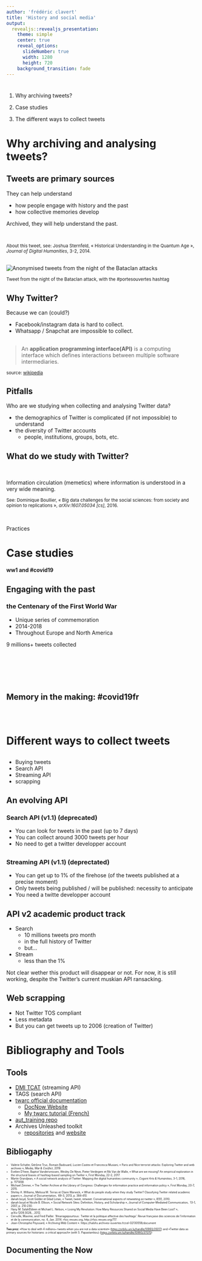 ```yaml
---
author: 'frédéric clavert'
title: 'History and social media'
output:
  revealjs::revealjs_presentation:
    theme: simple
    center: true
    reveal_options:
      slideNumber: true
      width: 1280
      height: 720
    background_transition: fade
---
```


# 

1. Why archiving tweets?

2. Case studies

3. The different ways to collect tweets


# Why archiving and analysing tweets?

## Tweets are primary sources {data-background-image="../img/obama4moreyears_trans.png"}
 
 They can help understand 

- how people engage with history and the past
- how collective memories develop

Archived, they will help understand the past. 

##

<img data-natural-width="595" data-natural-height="393" data-lazy-loaded="" data-src="img/obama4moreyears.png">

<small>About this tweet, see: Joshua Sternfeld, « Historical Understanding in the Quantum Age », <em>Journal of Digital Humanities</em>, 3-2, 2014.</small>

##

<img data-natural-width="619" data-natural-height="227" data-lazy-loaded="" alt="Anonymised tweets from the night of the Bataclan attacks" data-src="img/portesouvertes.png">  

<small>Tweet from the night of the Bataclan attack, with the #portesouvertes hashtag</small>

## Why Twitter? {data-background-image="../img/twitterAPI_bg.jpg"}
  
Because we can (could?)

-	Facebook/instagram data is hard to collect.
- Whatsapp / Snapchat are impossible to collect.

##  {data-background-image="../img/twitterAPI_bg.jpg"}

> An  <strong>application programming interface(API)</strong> is a  computing interface which defines interactions between multiple software intermediaries.  


<small>source: <a href="https://en.wikipedia.org/wiki/Application_programming_interface" target="_blank">wikipedia</a></small>   
  

## Pitfalls {data-background-image="../img/blacktwitter.jpg"}


Who are we studying when collecting and analysing Twitter data? 

- the demographics of Twitter is complicated (if not impossible) to understand
- the diversity of Twitter accounts
  - people, institutions, groups, bots, etc.

## What do we study with Twitter? {data-background-image="../img/vibrations_bg.jpg"}

<br />

Information circulation (memetics) where information is understood in a very wide meaning. 

<small>See: Dominique Boullier, « Big data challenges for the social sciences: from society and opinion to replications », <em>arXiv:1607.05034 [cs]</em>, 2016.</small>

<br />

Practices  

# Case studies {data-background-image="../img/background03.jpg"} 
  
<strong>ww1 and #covid19</strong>

## Engaging with the past {data-background-image="../img/douaumont_trans.jpg"}

### the Centenary of the First World War 

- Unique series of commemoration
- 2014-2018
- Throughout Europe and North America

 9 millions+ tweets collected 

## {data-background-image="../img/douaumont_trans.jpg" data-background-opacity="0.07"} 

<img width="50%" data-src="../img/figure04.png">
 
## {data-background-image="../img/douaumont_trans.jpg"} 

<img data-natural-width="2400" data-natural-height="1200" data-lazy-loaded="" data-src="../img/figure04b.png">
 
## {data-background-image="../img/douaumont_trans.jpg"} 

<img data-natural-width="565" data-natural-height="625" data-lazy-loaded="" data-src="../img/figure06.png">
 
## Memory in the making: #covid19fr {data-background-image="../img/schnabel_bg.png"}

<img width="80%" data-src="img/Count_by_created_at.png">

## {data-background-image="../img/schnabel_bg.png"}

<img data-natural-width="1551" data-natural-height="742" data-lazy-loaded="" data-src="img/hashtags.png">

# Different ways to collect tweets {data-background-image="../img/figure01_bg.png"}

## 

- Buying tweets
- Search API
- Streaming API
- scrapping

## An evolving API

### Search API (v1.1) (deprecated)

- You can look for tweets in the past (up to 7 days)
- You can collect around 3000 tweets per hour
- No need to get a twitter developper account

##

### Streaming API (v1.1) (deprectated) 

- You can get up to 1% of the firehose (of the tweets published at a precise moment)
- Only tweets being published / will be published: necessity to anticipate
- You need a twitte developper account

## API v2 academic product track

- Search
	- 10 millions tweets pro month
	- in the full history of Twitter
	- but...
- Stream
	- less than the 1%
	
Not clear wether this product will disappear or not. For now, it is still working, despite the Twitter's current muskian API ransacking. 	

## Web scrapping

- Not Twitter TOS compliant
- Less metadata
- But you can get tweets up to 2006 (creation of Twitter)

# Bibliography and Tools

## Tools

- <a href="https://github.com/digitalmethodsinitiative/dmi-tcat" target="_blank">DMI TCAT</a> (streaming API)
- TAGS (search API)
- <a href="https://twarc-project.readthedocs.io/en/latest/" target="_blank">twarc official documentation</a>
	- <a href="https://www.docnow.io/" target="_blank">DocNow Website</a>
	- <a href="https://github.com/inactinique/twarc_training" target="_blank">My twarc tutorial (French)</a>	
- <a href="https://github.com/inactinique/aut_handson" target="_blank">aut_training repo</a>
- Archives Unleashed toolkit
	- <a href="https://github.com/archivesunleashed" target="_blank">repositories</a> and <a href="https://archivesunleashed.org/" target="_blank">website</a>

## Bibliogaphy

<div style="font-size:0.50em;">
- Valérie Schafer, Gérôme Truc, Romain Badouard, Lucien Castex et Francesca Musiani, « Paris and Nice terrorist attacks: Exploring Twitter and web archives », <em>Media, War &amp; Conflict</em>, 2019.  
- Evelien D’heer, Baptist Vandersmissen, Wesley De Neve, Pieter Verdegem et Rik Van de Walle, « What are we missing? An empirical exploration in the structural biases of hashtag-based sampling on Twitter », First Monday, 22-2, 2017.  
- Martin Grandjean, « A social network analysis of Twitter: Mapping the digital humanities community », <em>Cogent Arts &amp; Humanities</em>, 3-1, 2016, p. 1171458. 
- Michael Zimmer, « The Twitter Archive at the Library of Congress: Challenges for information practice and information policy », First Monday, 20-7, 2015.  
- Shirley A. Williams, Melissa M. Terras et Claire Warwick, « What do people study when they study Twitter? Classifying Twitter related academic papers », Journal of Documentation,  69-3, 2013, p. 384‑410.
- danah boyd, Scott Golder et Gilad Lotan, « Tweet, tweet, retweet: Conversational aspects of retweeting on twitter », IEEE, 2010.
- danah boyd et Nicole B. Ellison, « Social Network Sites: Definition, History, and Scholarship », Journal of Computer-Mediated Communication,  13-1, 2007, p. 210‑230.
- Hany M. SalahEldeen et Michael L. Nelson, « Losing My Revolution: How Many Resources Shared on Social Media Have Been Lost? », arXiv:1209.3026, , 2012.  
- Cervulle, Maxime, and Fred Pailler. ‘#mariagepourtous : Twitter et la politique affective des hashtags’. Revue française des sciences de l’information et de la communication, no. 4, Jan. 2014. rfsic.revues.org, http://rfsic.revues.org/717.
- Jean-Christophe Peyssard, « Archiving Web Content ». https://halshs.archives-ouvertes.fr/cel-02130558/document

<strong>Two prez:</strong> «How to deal with 4 millions+ tweets when you are not a data scientist» (<a href="https://orbilu.uni.lu/handle/10993/35017" target="_blank">https://orbilu.uni.lu/handle/10993/35017</a>) and «Twitter data as primary sources for historians: a critical approach» (with S. Papastamkou) (<a href="https://orbilu.uni.lu/handle/10993/37070" target="_blank">https://orbilu.uni.lu/handle/10993/37070</a>)

</div>

## Documenting the Now

